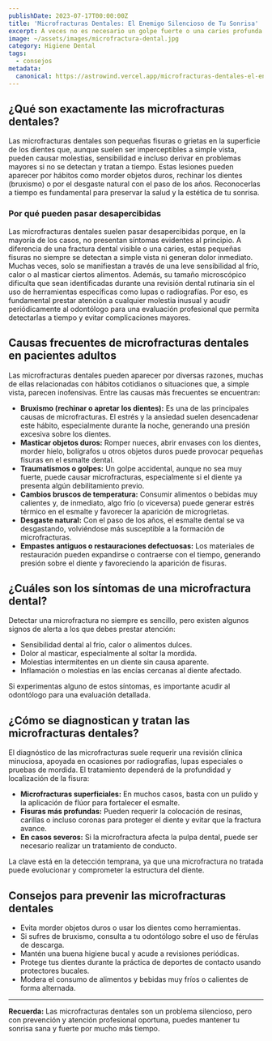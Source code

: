 ```yaml
---
publishDate: 2023-07-17T00:00:00Z
title: 'Microfracturas Dentales: El Enemigo Silencioso de Tu Sonrisa'
excerpt: A veces no es necesario un golpe fuerte o una caries profunda para que un diente empiece a molestar. Existen pequeñas lesiones, invisibles a simple vista, que pueden generar dolor, sensibilidad o incluso fracturas mayores si no se detectan a tiempo.
image: ~/assets/images/microfractura-dental.jpg
category: Higiene Dental
tags:
  - consejos
metadata:
  canonical: https://astrowind.vercel.app/microfracturas-dentales-el-enemigo-silencioso-de-tu-sonrisa
---
```



## ¿Qué son exactamente las microfracturas dentales?

Las microfracturas dentales son pequeñas fisuras o grietas en la superficie de los dientes que, aunque suelen ser imperceptibles a simple vista, pueden causar molestias, sensibilidad e incluso derivar en problemas mayores si no se detectan y tratan a tiempo. Estas lesiones pueden aparecer por hábitos como morder objetos duros, rechinar los dientes (bruxismo) o por el desgaste natural con el paso de los años. Reconocerlas a tiempo es fundamental para preservar la salud y la estética de tu sonrisa.


### Por qué pueden pasar desapercibidas

Las microfracturas dentales suelen pasar desapercibidas porque, en la mayoría de los casos, no presentan síntomas evidentes al principio. A diferencia de una fractura dental visible o una caries, estas pequeñas fisuras no siempre se detectan a simple vista ni generan dolor inmediato. Muchas veces, solo se manifiestan a través de una leve sensibilidad al frío, calor o al masticar ciertos alimentos. Además, su tamaño microscópico dificulta que sean identificadas durante una revisión dental rutinaria sin el uso de herramientas específicas como lupas o radiografías. Por eso, es fundamental prestar atención a cualquier molestia inusual y acudir periódicamente al odontólogo para una evaluación profesional que permita detectarlas a tiempo y evitar complicaciones mayores.


## Causas frecuentes de microfracturas dentales en pacientes adultos

Las microfracturas dentales pueden aparecer por diversas razones, muchas de ellas relacionadas con hábitos cotidianos o situaciones que, a simple vista, parecen inofensivas. Entre las causas más frecuentes se encuentran:

- **Bruxismo (rechinar o apretar los dientes):** Es una de las principales causas de microfracturas. El estrés y la ansiedad suelen desencadenar este hábito, especialmente durante la noche, generando una presión excesiva sobre los dientes.
- **Masticar objetos duros:** Romper nueces, abrir envases con los dientes, morder hielo, bolígrafos u otros objetos duros puede provocar pequeñas fisuras en el esmalte dental.
- **Traumatismos o golpes:** Un golpe accidental, aunque no sea muy fuerte, puede causar microfracturas, especialmente si el diente ya presenta algún debilitamiento previo.
- **Cambios bruscos de temperatura:** Consumir alimentos o bebidas muy calientes y, de inmediato, algo frío (o viceversa) puede generar estrés térmico en el esmalte y favorecer la aparición de microgrietas.
- **Desgaste natural:** Con el paso de los años, el esmalte dental se va desgastando, volviéndose más susceptible a la formación de microfracturas.
- **Empastes antiguos o restauraciones defectuosas:** Los materiales de restauración pueden expandirse o contraerse con el tiempo, generando presión sobre el diente y favoreciendo la aparición de fisuras.

## ¿Cuáles son los síntomas de una microfractura dental?

Detectar una microfractura no siempre es sencillo, pero existen algunos signos de alerta a los que debes prestar atención:

- Sensibilidad dental al frío, calor o alimentos dulces.
- Dolor al masticar, especialmente al soltar la mordida.
- Molestias intermitentes en un diente sin causa aparente.
- Inflamación o molestias en las encías cercanas al diente afectado.

Si experimentas alguno de estos síntomas, es importante acudir al odontólogo para una evaluación detallada.

## ¿Cómo se diagnostican y tratan las microfracturas dentales?

El diagnóstico de las microfracturas suele requerir una revisión clínica minuciosa, apoyada en ocasiones por radiografías, lupas especiales o pruebas de mordida. El tratamiento dependerá de la profundidad y localización de la fisura:

- **Microfracturas superficiales:** En muchos casos, basta con un pulido y la aplicación de flúor para fortalecer el esmalte.
- **Fisuras más profundas:** Pueden requerir la colocación de resinas, carillas o incluso coronas para proteger el diente y evitar que la fractura avance.
- **En casos severos:** Si la microfractura afecta la pulpa dental, puede ser necesario realizar un tratamiento de conducto.

La clave está en la detección temprana, ya que una microfractura no tratada puede evolucionar y comprometer la estructura del diente.

## Consejos para prevenir las microfracturas dentales

- Evita morder objetos duros o usar los dientes como herramientas.
- Si sufres de bruxismo, consulta a tu odontólogo sobre el uso de férulas de descarga.
- Mantén una buena higiene bucal y acude a revisiones periódicas.
- Protege tus dientes durante la práctica de deportes de contacto usando protectores bucales.
- Modera el consumo de alimentos y bebidas muy fríos o calientes de forma alternada.

---

**Recuerda:** Las microfracturas dentales son un problema silencioso, pero con prevención y atención profesional oportuna, puedes mantener tu sonrisa sana y fuerte por mucho más tiempo.
